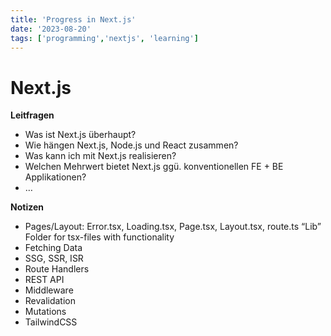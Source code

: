 ```yaml
---
title: 'Progress in Next.js'
date: '2023-08-20'
tags: ['programming','nextjs', 'learning']
---
```


<CustomImage src="https://raw.githubusercontent.com/AndrinTraeger/blogposts/main/images/nextjs.png" alt="Nextjs" />

# Next.js

**Leitfragen**
- Was ist Next.js überhaupt?
- Wie hängen Next.js, Node.js und React zusammen?
- Was kann ich mit Next.js realisieren?
- Welchen Mehrwert bietet Next.js ggü. konventionellen FE + BE Applikationen?
- …

**Notizen**
- Pages/Layout: Error.tsx, Loading.tsx, Page.tsx, Layout.tsx, route.ts “Lib” Folder for tsx-files with functionality
- Fetching Data
- SSG, SSR, ISR
- Route Handlers
- REST API
- Middleware
- Revalidation
- Mutations
- TailwindCSS

